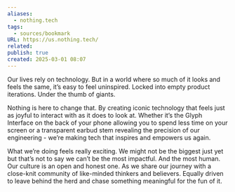 ```yaml
---
aliases:
  - nothing.tech
tags:
  - sources/bookmark
URL: https://us.nothing.tech/
related: 
publish: true
created: 2025-03-01 08:07
---
```


Our lives rely on technology. But in a world where so much of it looks and feels the same, it’s easy to feel uninspired. Locked into empty product iterations. Under the thumb of giants. 

Nothing is here to change that. By creating iconic technology that feels just as joyful to interact with as it does to look at. Whether it’s the Glyph Interface on the back of your phone allowing you to spend less time on your screen or a transparent earbud stem revealing the precision of our engineering - we’re making tech that inspires and empowers us again. 

What we’re doing feels really exciting. We might not be the biggest just yet but that’s not to say we can’t be the most impactful. And the most human. Our culture is an open and honest one. As we share our journey with a close-knit community of like-minded thinkers and believers. Equally driven to leave behind the herd and chase something meaningful for the fun of it.
